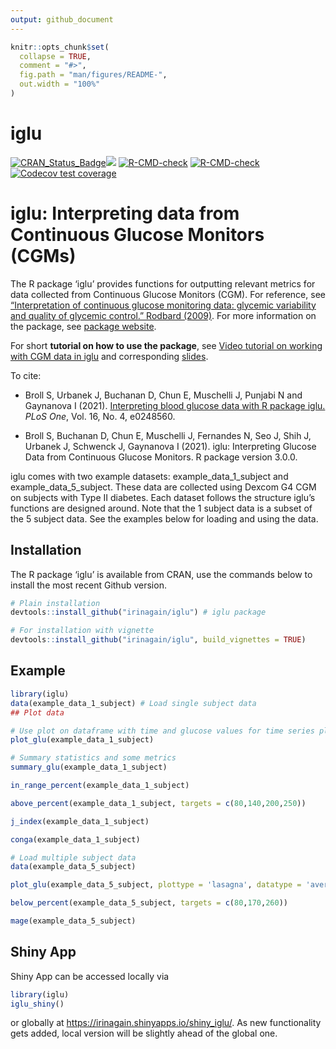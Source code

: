 ```yaml
---
output: github_document
---
```


<!-- README.md is generated from README.Rmd. Please edit that file -->

```r
knitr::opts_chunk$set(
  collapse = TRUE,
  comment = "#>",
  fig.path = "man/figures/README-",
  out.width = "100%"
)
```

# iglu

<!-- badges: start -->
[![CRAN\_Status\_Badge](https://www.r-pkg.org/badges/version/iglu)](https://cran.r-project.org/package=iglu)[![](https://cranlogs.r-pkg.org/badges/iglu)](https://CRAN.R-project.org/package=iglu)
[![R-CMD-check](https://github.com/irinagain/iglu/workflows/R-CMD-check/badge.svg)](https://github.com/irinagain/iglu/actions)
[![R-CMD-check](https://github.com/irinagain/iglu/actions/workflows/R-CMD-check.yaml/badge.svg)](https://github.com/irinagain/iglu/actions/workflows/R-CMD-check.yaml)
[![Codecov test coverage](https://codecov.io/gh/irinagain/iglu/branch/master/graph/badge.svg)](https://app.codecov.io/gh/irinagain/iglu?branch=master)
<!-- badges: end -->

iglu: Interpreting data from Continuous Glucose Monitors (CGMs)
====================================================================

The R package 'iglu' provides functions for outputting relevant metrics for data collected from Continuous Glucose Monitors (CGM). For reference, see ["Interpretation of continuous glucose monitoring data: glycemic variability and quality of glycemic control." Rodbard  (2009)](https://doi.org/10.1089/dia.2008.0132). For more information on the package, see [package website](https://irinagain.github.io/iglu/).


For short **tutorial on how to use the package**, see [Video tutorial on working with CGM data in iglu](https://www.birs.ca/events/2025/5-day-workshops/25w5474/videos/watch/202502260906-Gaynanova.html) and corresponding [slides](https://irinagain.github.io/Resources/SlidesWorkshop.pdf).

To cite:

  * Broll S, Urbanek J, Buchanan D, Chun E, Muschelli J, Punjabi N and Gaynanova I (2021). [Interpreting blood glucose data with R package iglu.](https://doi.org/10.1371/journal.pone.0248560) *PLoS One*, Vol. 16, No. 4, e0248560.
  
  * Broll S, Buchanan D, Chun E, Muschelli J, Fernandes N, Seo J, Shih J, Urbanek J, Schwenck J, Gaynanova I (2021). iglu: Interpreting Glucose Data from Continuous Glucose Monitors. R package version 3.0.0.

iglu comes with two example datasets: example_data_1_subject and example_data_5_subject. These data are collected using Dexcom G4 CGM on subjects with Type II diabetes. Each dataset follows the structure iglu's functions are designed around. Note that the 1 subject data is a subset of the 5 subject data. See the examples below for loading and using the data. 

Installation
------------
The R package 'iglu' is available from CRAN, use the commands below to install the most recent Github version.

```r
# Plain installation
devtools::install_github("irinagain/iglu") # iglu package

# For installation with vignette
devtools::install_github("irinagain/iglu", build_vignettes = TRUE)
```

Example
-------

```r
library(iglu)
data(example_data_1_subject) # Load single subject data
## Plot data

# Use plot on dataframe with time and glucose values for time series plot
plot_glu(example_data_1_subject)

# Summary statistics and some metrics
summary_glu(example_data_1_subject)

in_range_percent(example_data_1_subject)

above_percent(example_data_1_subject, targets = c(80,140,200,250))

j_index(example_data_1_subject)

conga(example_data_1_subject)

# Load multiple subject data
data(example_data_5_subject)

plot_glu(example_data_5_subject, plottype = 'lasagna', datatype = 'average')

below_percent(example_data_5_subject, targets = c(80,170,260))

mage(example_data_5_subject)
```


Shiny App 
------------

Shiny App can be accessed locally via 
```r
library(iglu)
iglu_shiny()
```
or globally at [https://irinagain.shinyapps.io/shiny_iglu/](https://irinagain.shinyapps.io/shiny_iglu/). As new functionality gets added, local version will be slightly ahead of the global one.

